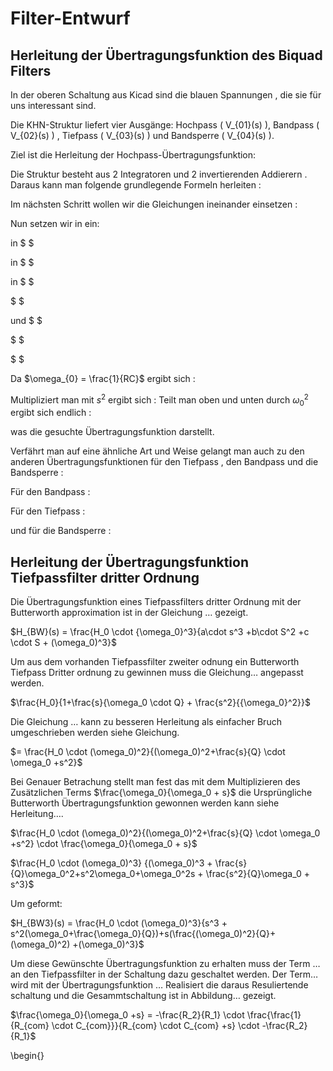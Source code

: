 # Filter-Entwurf

## Herleitung der Übertragungsfunktion des Biquad Filters


In der  oberen Schaltung aus Kicad sind die blauen  Spannungen , die sie für uns interessant sind.




Die KHN-Struktur liefert vier  Ausgänge: Hochpass \( V_{01}(s) \), Bandpass \( V_{02}(s) \) , Tiefpass \( V_{03}(s) \) und Bandsperre \( V_{04}(s) \).

Ziel ist die Herleitung der Hochpass-Übertragungsfunktion:

\begin{equation}
H_{LP}(s) = \frac{V_{01}(s)}{V_{i}(s)}
\label{eq:HLP_def}
\end{equation}

\subsection*{Schaltungsprinzip}
Die Struktur besteht aus 2 Integratoren und 2 invertierenden Addierern .
Daraus kann man folgende  grundlegende Formeln herleiten  :



\begin{equation}
V_{02}(s) = \frac{-1}{sRC} \cdot V_{01}(s)
\label{eq:0P1}
\end{equation}


\begin{equation}
V_{03}(s) = \frac{-1}{sRC} \cdot V_{02}(s)
\label{eq:0P2}
\end{equation}

\begin{equation}
V_{01}(s) = \frac{-R}{R} \cdot (V_{03}(s)+ V_{04}(s) ) = - (V_{03}(s)+ V_{04}(s) )
\label{eq:0P3}
\end{equation}

\begin{equation}
V_{04}(s) = \frac{-R}{R} \cdot ( \frac{V_{02}(s)}{Q} + V_{i}(s)\cdot H_{0} ) = - ( \frac{V_{02}(s)}{Q} + V_{i}(s)\cdot H_{0} )
\label{eq:0P4}
\end{equation}

Im nächsten Schritt wollen wir die Gleichungen ineinander einsetzen : 

Nun setzen wir  \eqref{eq:0P1} in \eqref{eq:0P2} ein:

\eqref{eq:0P1} in \eqref{eq:0P2}
 $ \Rightarrow $
\begin{equation}
V_{03}(s) = \frac{1}{(sRC)^2} \cdot V_{01}(s)
\label{eq:0P5}
\end{equation}

\eqref{eq:0P2} in \eqref{eq:0P3}
$ \Rightarrow $
\begin{equation}
V_{01}(s) = - \left( V_{01}\cdot  \frac{1}{(sRC)^2} +  V_{04} \right) 
\label{eq:0P6}
\end{equation}

\eqref{eq:0P1} in \eqref{eq:0P4}
$ \Rightarrow $


\begin{equation}
V_{04}(s) = -  ( \frac{\frac{-1}{sRC}}{Q} + V_{i}(s)\cdot H_{0} )
\label{eq:0P7}
\end{equation}

\eqref{eq:0P6}
$ \Rightarrow $
\begin{equation}
V_{04}(s) = -V_{01} \left( 1 +  \frac{1}{(sRC)^2}  \right) 
\label{eq:0P8}
\end{equation}

\eqref{eq:0P7} und  \eqref{eq:0P8}
$ \Rightarrow $
\begin{equation}
V_{01}(s) \cdot \frac{1}{sRCQ} - H_{0}\cdot V_{i} = -V_{01} \left( 1 +  \frac{1}{(sRC)^2}  \right) 
\label{eq:0P9}
\end{equation}

$ \Rightarrow $

\begin{equation}
    V_{01} \left( 1 +  \frac{1}{(sRC)^2} + \frac{1}{sRCQ}  \right)  = H_{0}\cdot V_{i} 
\label{eq:0P9}
\end{equation}

$ \Rightarrow $

\begin{equation}
    \frac{V_{01}}{V_{i}} = \frac{H_{0}}{\left( 1 +  \frac{1}{(sRC)^2} + \frac{1}{sRCQ}  \right)  } 
\label{eq:0P10}
\end{equation}

Da $\omega_{0} = \frac{1}{RC}$
ergibt sich : 

\begin{equation}
    \frac{V_{01}}{V_{i}} = \frac{H_{0}}{\left( 1 +  \frac{ (\omega_{0})^2 }{(s^2}  + \frac{\omega_{0}}{s\cdot Q}  \right)  } 
\label{eq:0P11}
\end{equation}

Multipliziert man  mit $s^2$ ergibt sich :
\begin{equation}
    \frac{V_{01}}{V_{i}} = \frac{H_{0} \cdot(s^2)}{\left( s^2 +  \omega_{0}^2  + \omega_{0} \frac{s}{Q} \right)  } 
\label{eq:0P12}
\end{equation}
Teilt man oben und unten durch 
$\omega_{0}^2$ ergibt sich endlich :  

\begin{equation}
    \frac{V_{01}}{V_{i}} = \frac{H_{0} \frac{s^2}{\omega_{0}^2}}{\left( \frac{s^2}{\omega_{0}^2}  +  1  + \frac{s}{ \omega_{0} \cdot Q }  \right)  } 
\label{eq:0P13}
\end{equation}

was die gesuchte Übertragungsfunktion  darstellt.


Verfährt man auf eine ähnliche Art und Weise  gelangt man auch zu den anderen Übertragungsfunktionen für den Tiefpass , den Bandpass und die Bandsperre :

Für den Bandpass : 
\begin{equation}
    \frac{V_{02}}{V_{i}} = \frac{H_{0} \frac{s}{\omega_{0}}}{\left( \frac{s^2}{\omega_{0}^2}  +  1  + \frac{s}{ \omega_{0} \cdot Q }  \right)  } 
\label{eq:0P14}
\end{equation}

Für den Tiefpass :

\begin{equation}
    \frac{V_{03}}{V_{i}} = \frac{H_{0}}{\left( \frac{s^2}{\omega_{0}^2}  +  1  + \frac{s}{ \omega_{0} \cdot Q }  \right)  } 
\label{eq:0P15}
\end{equation}

und für die Bandsperre :

\begin{equation}
    \frac{V_{04}}{V_{i}} = \frac{H_{0} \cdot(1 + \frac{s^2}{\omega_{0}^2})}{\left( \frac{s^2}{\omega_{0}^2}  +  1  + \frac{s}{ \omega_{0} \cdot Q }  \right)  } 
\label{eq:0P13}
\end{equation}

## Herleitung der Übertragungsfunktion Tiefpassfilter dritter Ordnung

Die Übertragungsfunktion eines Tiefpassfilters dritter Ordnung mit der Butterworth approximation ist in der Gleichung ... gezeigt.

$H_{BW}(s) = \frac{H_0 \cdot {\omega_0}^3}{a\cdot s^3 +b\cdot S^2 +c \cdot S + (\omega_0)^3}$

Um aus dem vorhanden Tiefpassfilter zweiter odnung ein Butterworth Tiefpass Dritter ordnung zu gewinnen muss die Gleichung... angepasst werden.

$\frac{H_0}{1+\frac{s}{\omega_0 \cdot Q} + \frac{s^2}{{\omega_0}^2}}$

Die Gleichung ... kann zu besseren Herleitung als einfacher Bruch umgeschrieben werden siehe Gleichung. 

$= \frac{H_0 \cdot (\omega_0)^2}{(\omega_0)^2+\frac{s}{Q} \cdot \omega_0 +s^2}$

Bei Genauer Betrachung stellt man fest das mit dem Multiplizieren des Zusätzlichen Terms $\frac{\omega_0}{\omega_0 + s}$
die Ursprüngliche Butterworth Übertragungsfunktion gewonnen werden kann siehe Herleitung....

$\frac{H_0 \cdot (\omega_0)^2}{(\omega_0)^2+\frac{s}{Q} \cdot \omega_0 +s^2} \cdot \frac{\omega_0}{\omega_0 + s}$

$\frac{H_0 \cdot (\omega_0)^3} {(\omega_0)^3 + \frac{s}{Q}\omega_0^2+s^2\omega_0+\omega_0^2s + \frac{s^2}{Q}\omega_0 + s^3}$

Um geformt:

$H_{BW3}(s) = \frac{H_0 \cdot (\omega_0)^3}{s^3 + s^2(\omega_0+\frac{\omega_0}{Q})+s(\frac{(\omega_0)^2}{Q}+(\omega_0)^2) +(\omega_0)^3}$

Um diese Gewünschte Übertragungsfunktion zu erhalten muss der Term ... an den Tiefpassfilter in der Schaltung dazu geschaltet werden.
Der Term... wird mit der Übertragungsfunktion ... Realisiert die daraus Resuliertende schaltung und die Gesammtschaltung ist in Abbildung... gezeigt.

$\frac{\omega_0}{\omega_0 +s} = -\frac{R_2}{R_1} \cdot \frac{\frac{1}{R_{com} \cdot C_{com}}}{R_{com} \cdot C_{com} +s} \cdot -\frac{R_2}{R_1}$

\begin{}





